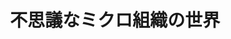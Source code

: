 ﻿---
title: "不思議なミクロ組織の世界"
category: "物質理工学院"
vol: "59"
interviewee: "里 達雄 "
url: ""
tags: []
pdf: "59-4.pdf"
career: ""
preface: "里ではアルミニウムやマグネシウムといった軽金属の研究に取り組んでいる。今回はその中でも省エネ化、省資源化の観点から鉄の代替材料として期待されているアルミニウムの研究について紹介しよう。"
---
